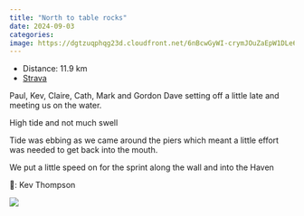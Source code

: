 ```yaml
---
title: "North to table rocks"
date: 2024-09-03
categories: 
image: https://dgtzuqphqg23d.cloudfront.net/6nBcwGyWI-crymJOuZaEpW1DLe6yxdJvtlSLQt2J04E-768x418.jpg
---
```


- Distance: 11.9 km
- [Strava](https://www.strava.com/activities/12317795674)

Paul, Kev, Claire, Cath, Mark and Gordon 
Dave setting off a little late and meeting us on the water. 

High tide and not much swell

Tide was ebbing as we came around the piers which meant a little effort was needed to get back into the mouth. 

We put a little speed on for the sprint along the wall and into the Haven 


📸: Kev Thompson

![](https://dgtzuqphqg23d.cloudfront.net/6nBcwGyWI-crymJOuZaEpW1DLe6yxdJvtlSLQt2J04E-768x418.jpg)



